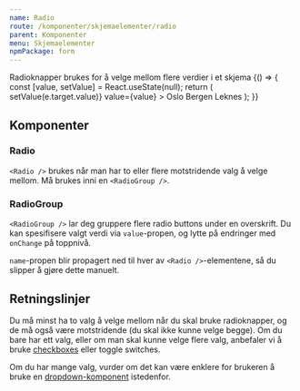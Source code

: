 ```yaml
---
name: Radio
route: /komponenter/skjemaelementer/radio
parent: Komponenter
menu: Skjemaelementer
npmPackage: form
---
```



<PageHeader>
  Radioknapper brukes for å velge mellom flere verdier i et skjema
</PageHeader>

<Playground>
  {() => {
    const [value, setValue] = React.useState(null);
    return (
      <RadioGroup
        name="city"
        label="Velg din hjemby"
        onChange={e => setValue(e.target.value)}
        value={value}
      >
        <Radio value="Oslo">Oslo</Radio>
        <Radio value="Bergen">Bergen</Radio>
        <Radio value="Leknes">Leknes</Radio>
      </RadioGroup>
    );
  }}
</Playground>

## Komponenter

### Radio

<ImportStatement imports="Radio" />
<Props of={Radio} />

`<Radio />` brukes når man har to eller flere motstridende valg å velge mellom. Må brukes inni en `<RadioGroup />`.

### RadioGroup

<ImportStatement imports="RadioGroup" />
<Props of={RadioGroup} />

`<RadioGroup />` lar deg gruppere flere radio buttons under en overskrift. Du kan spesifisere valgt verdi via `value`-propen, og lytte på endringer med `onChange` på toppnivå.

`name`-propen blir propagert ned til hver av `<Radio />`-elementene, så du slipper å gjøre dette manuelt.

## Retningslinjer

Du må minst ha to valg å velge mellom når du skal bruke radioknapper, og de må også være motstridende (du skal ikke kunne velge begge). Om du bare har ett valg, eller om man skal kunne velge flere valg, anbefaler vi å bruke [checkboxes](/komponenter/skjemaelementer/checkbox) eller toggle switches.

Om du har mange valg, vurder om det kan være enklere for brukeren å bruke en [dropdown-komponent](/komponenter/skjemaelementer/dropdown) istedenfor.
